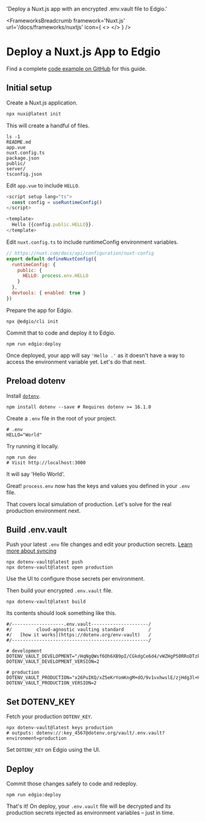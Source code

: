 

  'Deploy a Nuxt.js app with an encrypted .env.vault file to Edgio.'

<FrameworksBreadcrumb framework='Nuxt.js' url='/docs/frameworks/nuxtjs' icon={
  <>
    <NuxtIcon className="h-9 w-9 text-[#00DC82]"/>
    <EdgioIcon className="h-9 w-9 text-[#000000] dark:invert"/>
  </>
} />
# Deploy a Nuxt.js App to Edgio
<GuideHeading lead={description} />

<Note>
  Find a complete <a href="https://github.com/dotenv-org/examples/tree/master/nuxtjs/edgio">code example on GitHub</a> for this guide.
</Note>

## Initial setup

Create a Nuxt.js application.

```bash
npx nuxi@latest init
```

This will create a handful of files.

```shell
ls -1
README.md
app.vue
nuxt.config.ts
package.json
public/
server/
tsconfig.json
```

Edit `app.vue` to include `HELLO`.

```js {{ title: 'app.vue' }}
<script setup lang="ts">
  const config = useRuntimeConfig()
</script>

<template>
  Hello {{config.public.HELLO}}.
</template>
```

Edit `nuxt.config.ts` to include runtimeConfig environment variables.

```js {{ title: 'nuxt.config.ts' }}
// https://nuxt.com/docs/api/configuration/nuxt-config
export default defineNuxtConfig({
  runtimeConfig: {
    public: {
      HELLO: process.env.HELLO
    }
  },
  devtools: { enabled: true }
})
```

Prepare the app for Edgio. 

```shell
npx @edgio/cli init
```

Commit that to code and deploy it to Edgio.

```shell
npm run edgio:deploy
```

<ScreenshotBrowser url="/assets/img/docs/hello-blank.png" www="edgio.link" />

Once deployed, your app will say `'Hello .'` as it doesn't have a way to access the environment variable yet. Let's do that next.

## Preload dotenv

Install [`dotenv`](https://github.com/motdotla/dotenv).

```shell
npm install dotenv --save # Requires dotenv >= 16.1.0
```

Create a `.env` file in the root of your project.

```shell {{ title: '.env' }}
# .env
HELLO="World"
```

Try running it locally.

```shell
npm run dev
# Visit http://localhost:3000
```

It will say 'Hello World'.

<ScreenshotBrowser url="/assets/img/docs/nextjs-hello-world.png"/>

Great! `process.env` now has the keys and values you defined in your `.env` file.

That covers local simulation of production. Let's solve for the real production environment next.

## Build .env.vault

Push your latest `.env` file changes and edit your production secrets. [Learn more about syncing](/docs/tutorials/sync)

```shell
npx dotenv-vault@latest push
npx dotenv-vault@latest open production
```

Use the UI to configure those secrets per environment.

<ScreenshotBrowser url="/assets/img/docs/edit-production-value.gif" www="www.dotenv.org" />

Then build your encrypted `.env.vault` file.

```shell
npx dotenv-vault@latest build
```

Its contents should look something like this.

```shell {{ title: '.env.vault' }}
#/-------------------.env.vault---------------------/
#/         cloud-agnostic vaulting standard         /
#/   [how it works](https://dotenv.org/env-vault)   /
#/--------------------------------------------------/

# development
DOTENV_VAULT_DEVELOPMENT="/HqNgQWsf6Oh6XB9pI/CGkdgCe6d4/vWZHgP50RRoDTzkzPQk/xOaQs="
DOTENV_VAULT_DEVELOPMENT_VERSION=2

# production
DOTENV_VAULT_PRODUCTION="x26PuIKQ/xZ5eKrYomKngM+dO/9v1vxhwslE/zjHdg3l+H6q6PheB5GVDVIbZg=="
DOTENV_VAULT_PRODUCTION_VERSION=2
```

## Set DOTENV_KEY

Fetch your production `DOTENV_KEY`.

```shell
npx dotenv-vault@latest keys production
# outputs: dotenv://:key_4567@dotenv.org/vault/.env.vault?environment=production
```

Set `DOTENV_KEY` on Edgio using the UI.

<ScreenshotBrowser url='/assets/img/docs/edgio-config-vars.gif' www='edgio.app' />

## Deploy

Commit those changes safely to code and redeploy.

```shell
npm run edgio:deploy
```

That's it! On deploy, your `.env.vault` file will be decrypted and its production secrets injected as environment variables – just in time.

<ScreenshotBrowser url='/assets/img/docs/nuxt-logs-vault.png' www='edgio.app' />

<WellDone/>
